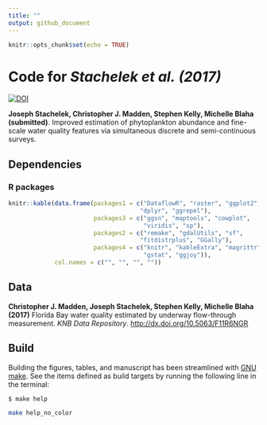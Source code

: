 ```yaml
---
title: ""
output: github_document
---
```


```r
knitr::opts_chunk$set(echo = TRUE)
```

# Code for _Stachelek et al. (2017)_

[![DOI](https://zenodo.org/badge/DOI/10.5281/zenodo.839334.svg)](https://doi.org/10.5281/zenodo.839334)

**Joseph Stachelek, Christopher J. Madden, Stephen Kelly, Michelle Blaha (submitted)**. Improved estimation of phytoplankton abundance and fine-scale water quality features via simultaneous discrete and semi-continuous surveys.

## Dependencies
### R packages

```r
knitr::kable(data.frame(packages1 = c("DataflowR", "raster", "ggplot2", 
                                     "dplyr", "ggrepel"), 
                        packages3 = c("ggsn", "maptools", "cowplot",
                                      "viridis", "sp"), 
                        packages2 = c("remake", "gdalUtils", "sf", 
                                     "fitdistrplus", "GGally"), 
                        packages4 = c("knitr", "kableExtra", "magrittr", 
                                      "gstat", "ggjoy")), 
             col.names = c("", "", "", ""))
```

## Data

**Christopher J. Madden, Joseph Stachelek, Stephen Kelly, Michelle Blaha (2017)** Florida Bay water quality estimated by underway flow-through measurement. _KNB Data Repository_. [http://dx.doi.org/10.5063/F11R6NGR](http://dx.doi.org/10.5063/F11R6NGR)

## Build

Building the figures, tables, and manuscript has been streamlined with [GNU make](http://kbroman.org/minimal_make/). See the items defined as build targets by running the following line in the terminal:

`$ make help`

```bash
make help_no_color
```
